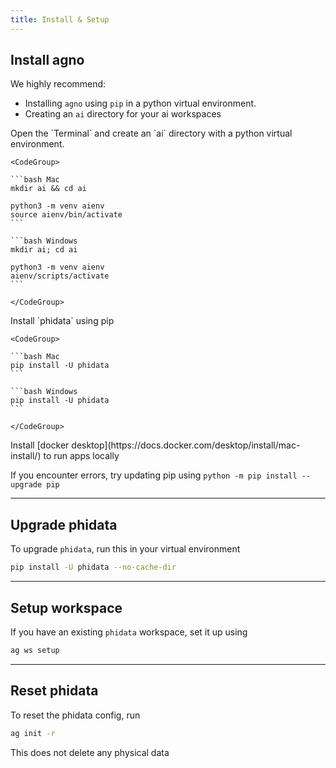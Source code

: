 ```yaml
---
title: Install & Setup
---
```


## Install agno

We highly recommend:

- Installing `agno` using `pip` in a python virtual environment.
- Creating an `ai` directory for your ai workspaces

<Steps>
  <Step title="Create a virtual environment">
    Open the `Terminal` and create an `ai` directory with a python virtual environment.

    <CodeGroup>

    ```bash Mac
    mkdir ai && cd ai

    python3 -m venv aienv
    source aienv/bin/activate
    ```

    ```bash Windows
    mkdir ai; cd ai

    python3 -m venv aienv
    aienv/scripts/activate
    ```

    </CodeGroup>

  </Step>
  <Step title="Install phidata">
    Install `phidata` using pip

    <CodeGroup>

    ```bash Mac
    pip install -U phidata
    ```

    ```bash Windows
    pip install -U phidata
    ```

    </CodeGroup>

  </Step>
  <Step title="Install docker">
    Install [docker desktop](https://docs.docker.com/desktop/install/mac-install/) to run apps locally
  </Step>
</Steps>

<br />

<Note>

If you encounter errors, try updating pip using `python -m pip install --upgrade pip`

</Note>

---

## Upgrade phidata

To upgrade `phidata`, run this in your virtual environment

```bash
pip install -U phidata --no-cache-dir
```

---

## Setup workspace

If you have an existing `phidata` workspace, set it up using

```bash
ag ws setup
```

---

## Reset phidata

To reset the phidata config, run

```bash
ag init -r
```

<Note>

This does not delete any physical data

</Note>
